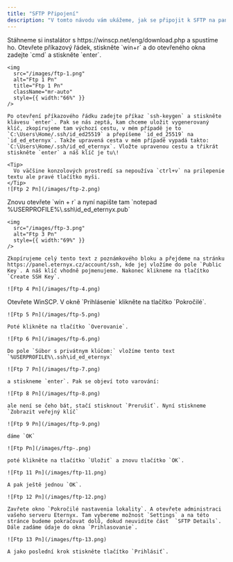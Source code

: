 ```yaml
---
title: "SFTP Připojení"
description: "V tomto návodu vám ukážeme, jak se připojit k SFTP na panelu herního serveru."
---
```


<Steps>
  <Step title="Stáhnutí klienta SFTP">
    Stáhneme si instalátor s https://winscp.net/eng/download.php a spustíme ho.
  </Step>
  <Step title="Vytvoření klíče SSH">
    Otevřete příkazový řádek, stiskněte `win+r` a do otevřeného okna zadejte `cmd` a stiskněte `enter`.

    <img
      src="/images/ftp-1.png"
      alt="Ftp 1 Pn"
      title="Ftp 1 Pn"
      className="mr-auto"
      style={{ width:"66%" }}
    />

    Po otevření příkazového řádku zadejte příkaz `ssh-keygen` a stiskněte klávesu `enter`. Pak se nás zeptá, kam chceme uložit vygenerovaný klíč, zkopírujeme tam výchozí cestu, v mém případě je to `C:\Users\Home/.ssh/id_ed25519` a přepíšeme `id_ed_25519` na `id_ed_eternyx`. Takže upravená cesta v mém případě vypadá takto: `C:\Users\Home/.ssh/id_ed_eternyx`. Vložte upravenou cestu a třikrát stiskněte `enter` a náš klíč je tu\!

    <Tip>
      Vo väčšine konzolových prostredí sa nepoužíva `ctrl+v` na prilepenie textu ale pravé tlačítko myši.
    </Tip>
    ![Ftp 2 Pn](/images/ftp-2.png)
  </Step>
  <Step title="Přidání klíče SSH do panelu">
    Znovu otevřete `win + r` a nyní napište tam `notepad %USERPROFILE%\.ssh\id_ed_eternyx.pub`

    <img
      src="/images/ftp-3.png"
      alt="Ftp 3 Pn"
      style={{ width:"69%" }}
    />

    Zkopírujeme celý tento text z poznámkového bloku a přejdeme na stránku https://panel.eternyx.cz/account/ssh, kde jej vložíme do pole `Public Key`. A náš klíč vhodně pojmenujeme. Nakonec klikneme na tlačítko `Create SSH Key`.

    ![Ftp 4 Pn](/images/ftp-4.png)
  </Step>
  <Step title="Přidání klíče SSH do klienta SFTP">
    Otevřete WinSCP. V okně `Prihlásenie` klikněte na tlačítko `Pokročilé`.

    ![Ftp 5 Pn](/images/ftp-5.png)

    Poté klikněte na tlačítko `Overovanie`.

    ![Ftp 6 Pn](/images/ftp-6.png)

    Do pole `Súbor s privátnym klúčom:` vložíme tento text `%USERPROFILE%\.ssh\id_ed_eternyx`

    ![Ftp 7 Pn](/images/ftp-7.png)

    a stiskneme `enter`. Pak se objeví toto varování:

    ![Ftp 8 Pn](/images/ftp-8.png)

    ale není se čeho bát, stačí stisknout `Prerušiť`. Nyní stiskneme `Zobrazit veřejný klíč`

    ![Ftp 9 Pn](/images/ftp-9.png)

    dáme `OK`

    ![Ftp Pn](/images/ftp-.png)

    poté klikněte na tlačítko `Uložiť` a znovu tlačítko `OK`.

    ![Ftp 11 Pn](/images/ftp-11.png)

    A pak ještě jednou `OK`.

    ![Ftp 12 Pn](/images/ftp-12.png)

    Zavřete okno `Pokročilé nastavenia lokality`. A otevřete administraci vašeho serveru Eternyx. Tam vybereme možnost `Settings` a na této stránce budeme pokračovat dolů, dokud neuvidíte část  `SFTP Details`. Dále zadáme údaje do okna `Prihlasovanie`.

    ![Ftp 13 Pn](/images/ftp-13.png)

    A jako poslední krok stiskněte tlačítko `Prihlásiť`.
  </Step>
</Steps>